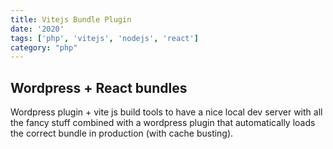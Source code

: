 ```yaml
---
title: Vitejs Bundle Plugin
date: '2020'
tags: ['php', 'vitejs', 'nodejs', 'react']
category: "php"
---
```


## Wordpress + React bundles
Wordpress plugin + vite js build tools to have a nice local dev server with all the fancy stuff combined with a wordpress plugin that automatically loads the correct bundle in production (with cache busting).